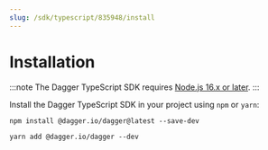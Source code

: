 ```yaml
---
slug: /sdk/typescript/835948/install
---
```


# Installation

:::note
The Dagger TypeScript SDK requires [Node.js 16.x or later](https://nodejs.org/en/download/).
:::

Install the Dagger TypeScript SDK in your project using `npm` or `yarn`:

<Tabs>
<TabItem value="npm">

```shell
npm install @dagger.io/dagger@latest --save-dev
```

</TabItem>

<TabItem value="yarn">

```shell
yarn add @dagger.io/dagger --dev
```

</TabItem>
</Tabs>
